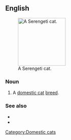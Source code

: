 ==English==
[[File:Serengetimalecat.jpg|thumb|right|150px|A Serengeti cat.]]
===Noun===
{{en-noun|sg=[[Serengeti]] [[cat]]}}

# A [[domestic cat]] [[breed]].

===See also===
*{{pedia|Serengeti cat}}
*{{commonslite|Category:Serengeti (cat)}}

[[Category:Domestic cats]]
{{rfd}}